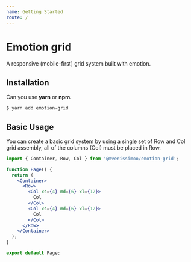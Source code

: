 ```yaml
---
name: Getting Started
route: /
---
```


# Emotion grid

A responsive (mobile-first) grid system built with emotion.

## Installation

Can you use **yarn** or **npm**.

```bash
$ yarn add emotion-grid
```

## Basic Usage

You can create a basic grid system by using a single set of Row and Col grid assembly, all of the columns (Col) must be placed in Row.

```jsx
import { Container, Row, Col } from '@mverissimoo/emotion-grid';

function Page() {
  return (
    <Container>
      <Row>
        <Col xs={4} md={6} xl={12}>
          Col
        </Col>
        <Col xs={4} md={6} xl={12}>
          Col
        </Col>
      </Row>
    </Container>
  );
}

export default Page;
```
